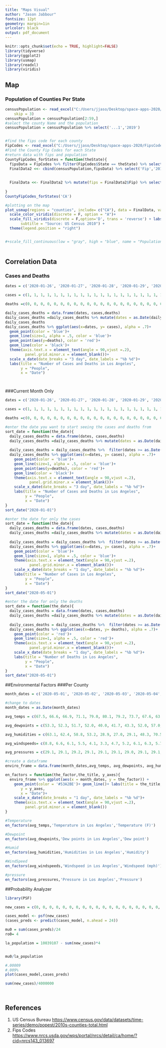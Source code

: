 ```yaml
---
title: "Maps Visual" 
author: "Jason Jabbour"
fontsize: 12pt
geometry: margin=1in
urlcolor: black
output: pdf_document
---
```



```r
knitr::opts_chunk$set(echo = TRUE, highlight=FALSE)
library(tidyverse)
library(ggplot2)
library(usmap)
library(readxl)
library(viridis)
```



## Map
### Population of Counties Per State
```R


censusPopulation <- read_excel("C:/Users/jjaso/Desktop/space-apps-2020/censusPopulation.xlsx", 
    skip = 3)
censusPopulation = censusPopulation[2:59,]
#select the county Name and the population
censusPopulation = censusPopulation %>% select('...1','2019')


#find the fips code for each county
FipCodes <- read_excel("C:/Users/jjaso/Desktop/space-apps-2020/FipsCodes.xlsx")
#Find the County Fip Codes for each State
#return data with fips and population
CountyFipCodes_forStates = function(theState){
  fipsData = FipCodes %>% filter(FipCodes$State == theState) %>% select('Fip','County')
  FinalData2 <<- cbind(censusPopulation,fipsData) %>% select('Fip','2019')
    
    
  FinalData <<- FinalData2 %>% mutate(fips = FinalData2$Fip) %>% select('fips','2019')
  
}
CountyFipCodes_forStates('CA')

#plotting on the map
plot_usmap(regions = "counties", include= c("CA"), data = FinalData, values = '2019', labels=F) +
  scale_color_viridis(discrete = F, option = "A")+
  scale_fill_viridis(discrete = F,option='D', trans = 'reverse') + labs(title = "Most Populous County in California",
       subtitle = "Source: US Census 2010") +
  theme(legend.position = "right")


#+scale_fill_continuous(low = "gray", high = "blue", name = "Population (2019)", label = scales::comma)
   
```

## Correlation Data
### Cases and Deaths
```r

dates = c('2020-01-26', '2020-01-27', '2020-01-28', '2020-01-29', '2020-01-30', '2020-01-31', '2020-02-01', '2020-02-02', '2020-02-03', '2020-02-04', '2020-02-05', '2020-02-06', '2020-02-07', '2020-02-08', '2020-02-09', '2020-02-10', '2020-02-11', '2020-02-12', '2020-02-13', '2020-02-14', '2020-02-15', '2020-02-16', '2020-02-17', '2020-02-18', '2020-02-19', '2020-02-20', '2020-02-21', '2020-02-22', '2020-02-23', '2020-02-24', '2020-02-25', '2020-02-26', '2020-02-27', '2020-02-28', '2020-02-29', '2020-03-01', '2020-03-02', '2020-03-03', '2020-03-04', '2020-03-05', '2020-03-06', '2020-03-07', '2020-03-08', '2020-03-09', '2020-03-10', '2020-03-11', '2020-03-12', '2020-03-13', '2020-03-14', '2020-03-15', '2020-03-16', '2020-03-17', '2020-03-18', '2020-03-19', '2020-03-20', '2020-03-21', '2020-03-22', '2020-03-23', '2020-03-24', '2020-03-25', '2020-03-26', '2020-03-27', '2020-03-28', '2020-03-29', '2020-03-30', '2020-03-31', '2020-04-01', '2020-04-02', '2020-04-03', '2020-04-04', '2020-04-05', '2020-04-06', '2020-04-07', '2020-04-08', '2020-04-09', '2020-04-10', '2020-04-11', '2020-04-12', '2020-04-13', '2020-04-14', '2020-04-15', '2020-04-16', '2020-04-17', '2020-04-18', '2020-04-19', '2020-04-20', '2020-04-21', '2020-04-22', '2020-04-23', '2020-04-24', '2020-04-25', '2020-04-26', '2020-04-27', '2020-04-28', '2020-04-29', '2020-04-30', '2020-05-01', '2020-05-02', '2020-05-03', '2020-05-04', '2020-05-05', '2020-05-06', '2020-05-07', '2020-05-08', '2020-05-09', '2020-05-10', '2020-05-11', '2020-05-12', '2020-05-13', '2020-05-14', '2020-05-15', '2020-05-16', '2020-05-17', '2020-05-18', '2020-05-19', '2020-05-20', '2020-05-21', '2020-05-22', '2020-05-23', '2020-05-24', '2020-05-25', '2020-05-26', '2020-05-27', '2020-05-28', '2020-05-29')

cases = c(1, 1, 1, 1, 1, 1, 1, 1, 1, 1, 1, 1, 1, 1, 1, 1, 1, 1, 1, 1, 1, 1, 1, 1, 1, 1, 1, 1, 1, 1, 1, 1, 1, 1, 1, 1, 1, 1, 7, 11, 13, 14, 14, 19, 20, 28, 32, 40, 53, 69, 94, 144, 190, 231, 292, 351, 421, 536, 662, 799, 1216, 1465, 1804, 2136, 2474, 3011, 3518, 4045, 4566, 5277, 5940, 6360, 6910, 7530, 7955, 8430, 8873, 9192, 9420, 10047, 10496, 10854, 11391, 12021, 12341, 13816, 15140, 16435, 17508, 18545, 19107, 19528, 20417, 20976, 22485, 23182, 24215, 24894, 25662, 26217, 27815, 28644, 29427, 30296, 31197, 31677, 32258, 33180, 34428, 35329, 36259, 37303, 37974, 38451, 39573, 40857, 42037, 43052, 44055, 44988, 46018, 47822, 48700, 49774, 51562)

deaths =c(0, 0, 0, 0, 0, 0, 0, 0, 0, 0, 0, 0, 0, 0, 0, 0, 0, 0, 0, 0, 0, 0, 0, 0, 0, 0, 0, 0, 0, 0, 0, 0, 0, 0, 0, 0, 0, 0, 0, 0, 0, 0, 0, 0, 0, 1, 1, 1, 1, 1, 1, 1, 1, 2, 2, 4, 5, 7, 11, 13, 21, 27, 33, 37, 44, 54, 65, 78, 89, 117, 132, 147, 169, 198, 223, 241, 265, 296, 320, 360, 402, 455, 495, 576, 600, 617, 663, 729, 797, 850, 895, 913, 942, 1000, 1056, 1111, 1172, 1209, 1229, 1256, 1313, 1367, 1418, 1468, 1512, 1530, 1569, 1613, 1659, 1659, 1755, 1793, 1821, 1839, 1913, 1970, 2016, 2049, 2090, 2104, 2116, 2143, 2195, 2241, 2290)

daily_cases_deaths = data.frame(dates, cases,deaths)
daily_cases_deaths =daily_cases_deaths %>% mutate(dates = as.Date(daily_cases_deaths$dates))
daily_cases_deaths
daily_cases_deaths %>% ggplot(aes(x=dates, y= cases), alpha = .7)+
  geom_point(color = 'blue')+
  geom_line(size=1, alpha = .5, color = 'blue')+
  geom_point(aes(y=deaths), color = 'red')+
  geom_line(color = 'black')+
  theme(axis.text.x = element_text(angle = 90,vjust =.2),
         panel.grid.minor.x = element_blank())+
  scale_x_date(date_breaks = "3 day", date_labels = "%b %d")+
  labs(title = "Number of Cases and Deaths in Los Angeles",
       y = "People",
       x = "Date")




```

###Current Month Only
```r

dates = c('2020-01-26', '2020-01-27', '2020-01-28', '2020-01-29', '2020-01-30', '2020-01-31', '2020-02-01', '2020-02-02', '2020-02-03', '2020-02-04', '2020-02-05', '2020-02-06', '2020-02-07', '2020-02-08', '2020-02-09', '2020-02-10', '2020-02-11', '2020-02-12', '2020-02-13', '2020-02-14', '2020-02-15', '2020-02-16', '2020-02-17', '2020-02-18', '2020-02-19', '2020-02-20', '2020-02-21', '2020-02-22', '2020-02-23', '2020-02-24', '2020-02-25', '2020-02-26', '2020-02-27', '2020-02-28', '2020-02-29', '2020-03-01', '2020-03-02', '2020-03-03', '2020-03-04', '2020-03-05', '2020-03-06', '2020-03-07', '2020-03-08', '2020-03-09', '2020-03-10', '2020-03-11', '2020-03-12', '2020-03-13', '2020-03-14', '2020-03-15', '2020-03-16', '2020-03-17', '2020-03-18', '2020-03-19', '2020-03-20', '2020-03-21', '2020-03-22', '2020-03-23', '2020-03-24', '2020-03-25', '2020-03-26', '2020-03-27', '2020-03-28', '2020-03-29', '2020-03-30', '2020-03-31', '2020-04-01', '2020-04-02', '2020-04-03', '2020-04-04', '2020-04-05', '2020-04-06', '2020-04-07', '2020-04-08', '2020-04-09', '2020-04-10', '2020-04-11', '2020-04-12', '2020-04-13', '2020-04-14', '2020-04-15', '2020-04-16', '2020-04-17', '2020-04-18', '2020-04-19', '2020-04-20', '2020-04-21', '2020-04-22', '2020-04-23', '2020-04-24', '2020-04-25', '2020-04-26', '2020-04-27', '2020-04-28', '2020-04-29', '2020-04-30', '2020-05-01', '2020-05-02', '2020-05-03', '2020-05-04', '2020-05-05', '2020-05-06', '2020-05-07', '2020-05-08', '2020-05-09', '2020-05-10', '2020-05-11', '2020-05-12', '2020-05-13', '2020-05-14', '2020-05-15', '2020-05-16', '2020-05-17', '2020-05-18', '2020-05-19', '2020-05-20', '2020-05-21', '2020-05-22', '2020-05-23', '2020-05-24', '2020-05-25', '2020-05-26', '2020-05-27', '2020-05-28', '2020-05-29')

cases = c(1, 1, 1, 1, 1, 1, 1, 1, 1, 1, 1, 1, 1, 1, 1, 1, 1, 1, 1, 1, 1, 1, 1, 1, 1, 1, 1, 1, 1, 1, 1, 1, 1, 1, 1, 1, 1, 1, 7, 11, 13, 14, 14, 19, 20, 28, 32, 40, 53, 69, 94, 144, 190, 231, 292, 351, 421, 536, 662, 799, 1216, 1465, 1804, 2136, 2474, 3011, 3518, 4045, 4566, 5277, 5940, 6360, 6910, 7530, 7955, 8430, 8873, 9192, 9420, 10047, 10496, 10854, 11391, 12021, 12341, 13816, 15140, 16435, 17508, 18545, 19107, 19528, 20417, 20976, 22485, 23182, 24215, 24894, 25662, 26217, 27815, 28644, 29427, 30296, 31197, 31677, 32258, 33180, 34428, 35329, 36259, 37303, 37974, 38451, 39573, 40857, 42037, 43052, 44055, 44988, 46018, 47822, 48700, 49774, 51562)

deaths =c(0, 0, 0, 0, 0, 0, 0, 0, 0, 0, 0, 0, 0, 0, 0, 0, 0, 0, 0, 0, 0, 0, 0, 0, 0, 0, 0, 0, 0, 0, 0, 0, 0, 0, 0, 0, 0, 0, 0, 0, 0, 0, 0, 0, 0, 1, 1, 1, 1, 1, 1, 1, 1, 2, 2, 4, 5, 7, 11, 13, 21, 27, 33, 37, 44, 54, 65, 78, 89, 117, 132, 147, 169, 198, 223, 241, 265, 296, 320, 360, 402, 455, 495, 576, 600, 617, 663, 729, 797, 850, 895, 913, 942, 1000, 1056, 1111, 1172, 1209, 1229, 1256, 1313, 1367, 1418, 1468, 1512, 1530, 1569, 1613, 1659, 1659, 1755, 1793, 1821, 1839, 1913, 1970, 2016, 2049, 2090, 2104, 2116, 2143, 2195, 2241, 2290)

#enter the date you want to start seeing the cases and deaths from
sort_date = function(the_date){
  daily_cases_deaths = data.frame(dates, cases,deaths)
  daily_cases_deaths =daily_cases_deaths %>% mutate(dates = as.Date(daily_cases_deaths$dates))
  
  daily_cases_deaths = daily_cases_deaths %>%  filter(dates >= as.Date(as.character(the_date)))
  daily_cases_deaths %>% ggplot(aes(x=dates, y= cases), alpha = .7)+
    geom_point(color = 'blue')+
    geom_line(size=1, alpha = .5, color = 'blue')+
    geom_point(aes(y=deaths), color = 'red')+
    geom_line(color = 'black')+
    theme(axis.text.x = element_text(angle = 90,vjust =.2),
           panel.grid.minor.x = element_blank())+
    scale_x_date(date_breaks = "3 day", date_labels = "%b %d")+
    labs(title = "Number of Cases and Deaths in Los Angeles",
         y = "People",
         x = "Date")
}
sort_date("2020-01-01")

#enter the date for only the cases
sort_date = function(the_date){
  daily_cases_deaths = data.frame(dates, cases,deaths)
  daily_cases_deaths =daily_cases_deaths %>% mutate(dates = as.Date(daily_cases_deaths$dates))
  
  daily_cases_deaths = daily_cases_deaths %>%  filter(dates >= as.Date(as.character(the_date)))
  daily_cases_deaths %>% ggplot(aes(x=dates, y= cases), alpha = .7)+
    geom_point(color = 'blue')+
    geom_line(size=1, alpha = .5, color = 'blue')+
    theme(axis.text.x = element_text(angle = 90,vjust =.2),
           panel.grid.minor.x = element_blank())+
    scale_x_date(date_breaks = "1 day", date_labels = "%b %d")+
    labs(title = "Number of Cases in Los Angeles",
         y = "People",
         x = "Date")
}
sort_date("2020-05-01")

#enter the date for only the deaths
sort_date = function(the_date){
  daily_cases_deaths = data.frame(dates, cases,deaths)
  daily_cases_deaths =daily_cases_deaths %>% mutate(dates = as.Date(daily_cases_deaths$dates))
  
  daily_cases_deaths = daily_cases_deaths %>%  filter(dates >= as.Date(as.character(the_date)))
  daily_cases_deaths %>% ggplot(aes(x=dates, y= deaths), alpha = .7)+
    geom_point(color = 'red')+
    geom_line(size=1, alpha = .5, color = 'red')+
    theme(axis.text.x = element_text(angle = 90,vjust =.2),
           panel.grid.minor.x = element_blank())+
    scale_x_date(date_breaks = "1 day", date_labels = "%b %d")+
    labs(title = "Number of Deaths in Los Angeles",
         y = "People",
         x = "Date")
}
sort_date("2020-05-01")


```

##Environmental Factors
###Per County
```r
month_dates = c('2020-05-01', '2020-05-02', '2020-05-03', '2020-05-04', '2020-05-05', '2020-05-06', '2020-05-07', '2020-05-08', '2020-05-09', '2020-05-10', '2020-05-11', '2020-05-12', '2020-05-13', '2020-05-14', '2020-05-15', '2020-05-16', '2020-05-17', '2020-05-18', '2020-05-19', '2020-05-20', '2020-05-21', '2020-05-22', '2020-05-23', '2020-05-24', '2020-05-25', '2020-05-26', '2020-05-27', '2020-05-28', '2020-05-29', '2020-05-30')

#change to dates
month_dates = as.Date(month_dates)

avg_temps = c(67.5, 66.6, 66.9, 71.1, 79.0, 80.1, 79.2, 73.7, 67.6, 63.9, 64.9, 62.7, 63.5, 67.4, 68.3, 70.3, 68.4, 63.1, 62.1, 64.0, 71.5, 65.7, 65.1, 68.2, 72.7, 74.1, 71.6, 67.3, 64.5, 62.5)

avg_dewpoints = c(53.3, 52.3, 51.7, 52.0, 40.0, 41.7, 43.3, 52.0, 57.0, 55.6, 52.1, 49.4, 46.0, 48.6, 52.3, 51.1, 52.8, 54.7, 44.7, 47.3, 42.9, 52.6, 50.5, 53.4, 54.5, 54.7, 56.0, 56.4, 56.0, 52.6)

avg_humidities = c(63.1, 62.4, 58.8, 53.2, 28.9, 27.0, 29.1, 48.3, 70.5, 75.6, 64.3, 62.3, 54.1, 53.5, 58.2, 52.0, 58.3, 75.4, 54.9, 56.7, 41.1, 64.3, 60.1, 60.7, 55.5, 53.8, 60.0, 69.9, 74.4, 70.4)

avg_windspeeds= c(8.8, 6.6, 6.1, 5.5, 4.1, 3.3, 4.7, 5.2, 6.1, 6.3, 5.7, 6.5, 6.3, 7.0, 7.8, 5.9, 6.7, 8.8, 5.6, 6.3, 4.5, 8.1, 7.2, 4.8, 5.1, 5.5, 6.3, 6.8, 6.5, 2.6)

avg_pressures = c(29.1, 29.1, 29.2, 29.1, 29.1, 29.1, 29.0, 29.1, 29.1, 29.1, 29.1, 29.1, 29.1, 29.1, 29.1, 29.0, 29.1, 29.1, 29.1, 29.2, 29.1, 29.0, 29.1, 29.1, 29.1, 29.1, 29.1, 29.1, 29.1, 29.1)

#create a dataframe
enviro_frame = data.frame(month_dates,avg_temps, avg_dewpoints, avg_humidities, avg_windspeeds, avg_pressures)

en_factors = function(the_factor,the_title, y_axes){
  enviro_frame %>% ggplot(aes(x = month_dates, y = the_factor)) +
    geom_point(color = '#53A2BE')+ geom_line()+ labs(title = the_title,
       y = y_axes,
       x = "Date")+
    scale_x_date(date_breaks = "1 day", date_labels = "%b %d")+
    theme(axis.text.x = element_text(angle = 90,vjust =.2),
         panel.grid.minor.x = element_blank())
}

#Temperature
en_factors(avg_temps,'Temperature in Los Angeles','Temperature (F)')

#Dewpoint
en_factors(avg_dewpoints,'Dew points in Los Angeles','Dew point')

#Humid
en_factors(avg_humidities,'Humidities in Los Angeles','Humidity')

#WindSpeed
en_factors(avg_windspeeds,'Windspeed in Los Angeles','Windspeed (mph)')

#pressure
en_factors(avg_pressures,'Pressure in Los Angeles','Pressure')


```

##Probability Analyzer
```r
library(PSF)

new_cases = c(0, 0, 0, 0, 0, 0, 0, 0, 0, 0, 0, 0, 0, 0, 0, 0, 0, 0, 0, 0, 0, 0, 0, 0, 0, 0, 0, 0, 0, 0, 0, 0, 0, 0, 0, 0, 0, 6, 4, 2, 1, 0, 5, 1, 8, 4, 8, 13, 16, 25, 50, 46, 41, 61, 59, 70, 115, 126, 137, 417, 249, 339, 332, 338, 537, 507, 527, 521, 711, 663, 420, 550, 620, 425, 475, 443, 319, 228, 627, 449, 358, 537, 630, 320, 1475, 1324, 1295, 1073, 1037, 562, 421, 889, 559, 1509, 697, 1033, 679, 768, 555, 1598, 829, 783, 869, 901, 480, 581, 922, 1248, 901, 930, 1044, 671, 477, 1122, 1284, 1180, 1015, 1003, 933, 1030, 1804, 878, 1074, 1788)

cases_model <- psf(new_cases)
(cases_preds <- predict(cases_model, n.ahead = 24))

mu0 = sum(cases_preds)/24
ro0= 4

la_population = 10039107 - sum(new_cases)*4


mu0/la_population

#.00009
#.009%
plot(cases_model,cases_preds)

sum(new_cases)/4000000




```

## References
1. US Census Bureau <https://www.census.gov/data/datasets/time-series/demo/popest/2010s-counties-total.html>
2. Fips Codes <https://www.nrcs.usda.gov/wps/portal/nrcs/detail/ca/home/?cid=nrcs143_013697>